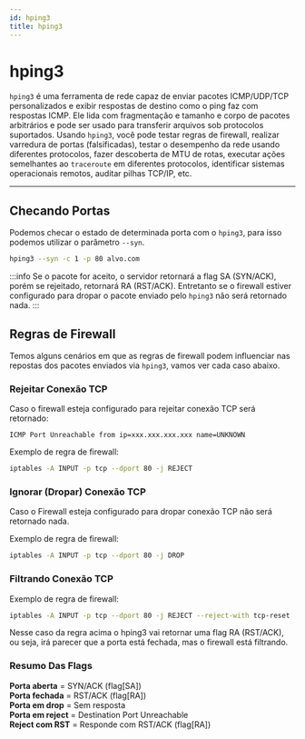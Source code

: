 ```yaml
---
id: hping3
title: hping3
---
```


# hping3

``hping3`` é uma ferramenta de rede capaz de enviar pacotes ICMP/UDP/TCP
personalizados e exibir respostas de destino como o ping faz com respostas ICMP.
Ele lida com fragmentação e tamanho e corpo de pacotes arbitrários e pode ser
usado para transferir arquivos sob protocolos suportados. Usando ``hping3``,
você pode testar regras de firewall, realizar varredura de portas
(falsificadas), testar o desempenho da rede usando diferentes protocolos, fazer
descoberta de MTU de rotas, executar ações semelhantes ao ``traceroute`` em
diferentes protocolos, identificar sistemas operacionais remotos, auditar pilhas
TCP/IP, etc.

---

## Checando Portas

Podemos checar o estado de determinada porta com o ``hping3``, para isso podemos
utilizar o parâmetro ``--syn``.

```bash
hping3 --syn -c 1 -p 80 alvo.com
```

:::info
Se o pacote for aceito, o servidor retornará a flag SA (SYN/ACK), porém se
rejeitado, retornará RA (RST/ACK).
Entretanto se o firewall estiver configurado para dropar o pacote enviado pelo
``hping3`` não será retornado nada.
:::

## Regras de Firewall

Temos alguns cenários em que as regras de firewall podem influenciar nas
repostas dos pacotes enviados via ``hping3``, vamos ver cada caso abaixo.

### Rejeitar Conexão TCP

Caso o firewall esteja configurado para rejeitar conexão TCP será retornado:

``
ICMP Port Unreachable from ip=xxx.xxx.xxx.xxx name=UNKNOWN
``

Exemplo de regra de firewall:

```bash
iptables -A INPUT -p tcp --dport 80 -j REJECT
```

### Ignorar (Dropar) Conexão TCP

Caso o Firewall esteja configurado para dropar conexão TCP não será retornado
nada.

Exemplo de regra de firewall:

```bash
iptables -A INPUT -p tcp --dport 80 -j DROP
```

### Filtrando Conexão TCP

Exemplo de regra de firewall:

```bash
iptables -A INPUT -p tcp --dport 80 -j REJECT --reject-with tcp-reset
```

Nesse caso da regra acima o hping3 vai retornar uma flag RA (RST/ACK), ou seja,
irá parecer que a porta está fechada, mas o firewall está filtrando.

### Resumo Das Flags

**Porta aberta** = SYN/ACK (flag[SA])  
**Porta fechada** = RST/ACK (flag[RA])  
**Porta em drop** = Sem resposta  
**Porta em reject** = Destination Port Unreachable  
**Reject com RST** = Responde com RST/ACK (flag[RA])
